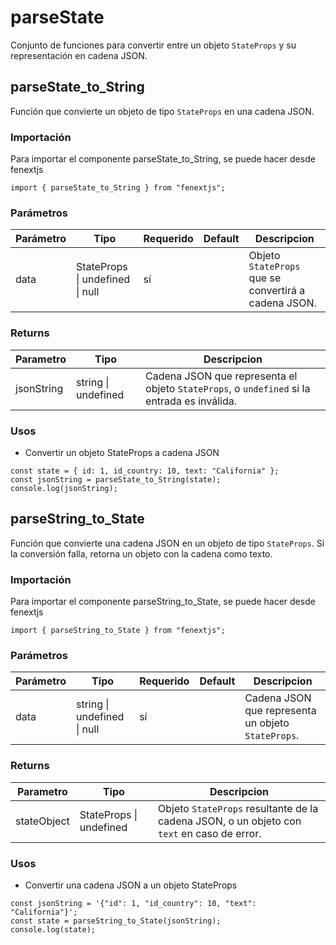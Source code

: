 # parseState

Conjunto de funciones para convertir entre un objeto `StateProps` y su representación en cadena JSON.

## parseState_to_String

Función que convierte un objeto de tipo `StateProps` en una cadena JSON.

### Importación

Para importar el componente parseState_to_String, se puede hacer desde fenextjs

```tsx copy
import { parseState_to_String } from "fenextjs";
```

### Parámetros

| Parámetro | Tipo                            | Requerido | Default | Descripcion                                          |
| --------- | ------------------------------- | --------- | ------- | ---------------------------------------------------- |
| data      | StateProps \| undefined \| null | sí        |         | Objeto `StateProps` que se convertirá a cadena JSON. |

### Returns

| Parametro  | Tipo                | Descripcion                                                                                 |
| ---------- | ------------------- | ------------------------------------------------------------------------------------------- |
| jsonString | string \| undefined | Cadena JSON que representa el objeto `StateProps`, o `undefined` si la entrada es inválida. |

### Usos

- Convertir un objeto StateProps a cadena JSON

```tsx copy
const state = { id: 1, id_country: 10, text: "California" };
const jsonString = parseState_to_String(state);
console.log(jsonString);
```

## parseString_to_State

Función que convierte una cadena JSON en un objeto de tipo `StateProps`. Si la conversión falla, retorna un objeto con la cadena como texto.

### Importación

Para importar el componente parseString_to_State, se puede hacer desde fenextjs

```tsx copy
import { parseString_to_State } from "fenextjs";
```

### Parámetros

| Parámetro | Tipo                        | Requerido | Default | Descripcion                                        |
| --------- | --------------------------- | --------- | ------- | -------------------------------------------------- |
| data      | string \| undefined \| null | sí        |         | Cadena JSON que representa un objeto `StateProps`. |

### Returns

| Parametro   | Tipo                    | Descripcion                                                                                |
| ----------- | ----------------------- | ------------------------------------------------------------------------------------------ |
| stateObject | StateProps \| undefined | Objeto `StateProps` resultante de la cadena JSON, o un objeto con `text` en caso de error. |

### Usos

- Convertir una cadena JSON a un objeto StateProps

```tsx copy
const jsonString = '{"id": 1, "id_country": 10, "text": "California"}';
const state = parseString_to_State(jsonString);
console.log(state);
```
